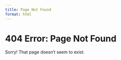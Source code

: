 ```yaml
---
title: Page Not Found
format: html
---
```


# 404 Error: Page Not Found

Sorry! That page doesn't seem to exist.